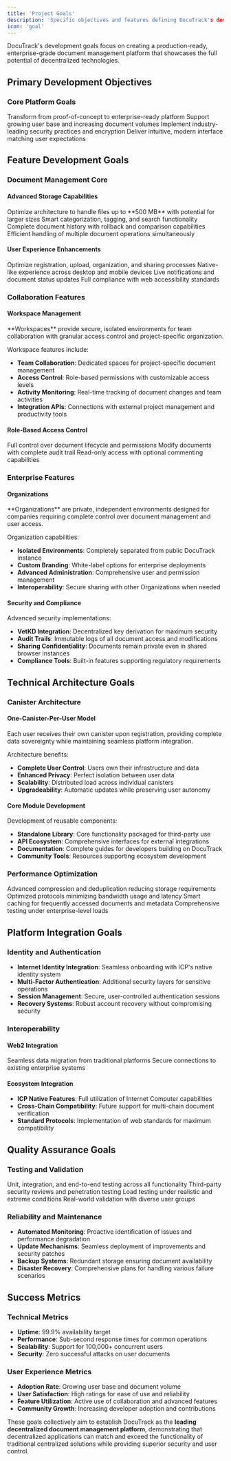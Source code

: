 ```yaml
---
title: 'Project Goals'
description: 'Specific objectives and features defining DocuTrack's development trajectory'
icon: 'goal'
---
```


DocuTrack's development goals focus on creating a production-ready, enterprise-grade document management platform that showcases the full potential of decentralized technologies.

## Primary Development Objectives

### Core Platform Goals

<CardGroup cols={2}>
  <Card title="Production Readiness" icon="check-circle">
    Transform from proof-of-concept to enterprise-ready platform
  </Card>
  <Card title="Scalable Architecture" icon="trending-up">
    Support growing user base and increasing document volumes
  </Card>
  <Card title="Security Excellence" icon="shield-check">
    Implement industry-leading security practices and encryption
  </Card>
  <Card title="User Experience" icon="heart">
    Deliver intuitive, modern interface matching user expectations
  </Card>
</CardGroup>

## Feature Development Goals

### Document Management Core

#### Advanced Storage Capabilities

<AccordionGroup>
  <Accordion title="Large File Support">
    Optimize architecture to handle files up to **500 MB** with potential for larger sizes
  </Accordion>
  <Accordion title="Intelligent Organization">
    Smart categorization, tagging, and search functionality
  </Accordion>
  <Accordion title="Version Control">
    Complete document history with rollback and comparison capabilities
  </Accordion>
  <Accordion title="Bulk Operations">
    Efficient handling of multiple document operations simultaneously
  </Accordion>
</AccordionGroup>

#### User Experience Enhancements

<Steps>
  <Step title="Streamlined Workflows">
    Optimize registration, upload, organization, and sharing processes
  </Step>
  <Step title="Progressive Web App">
    Native-like experience across desktop and mobile devices
  </Step>
  <Step title="Real-Time Updates">
    Live notifications and document status updates
  </Step>
  <Step title="Accessibility">
    Full compliance with web accessibility standards
  </Step>
</Steps>

### Collaboration Features

#### Workspace Management

<Info>
**Workspaces** provide secure, isolated environments for team collaboration with granular access control and project-specific organization.
</Info>

Workspace features include:

- **Team Collaboration**: Dedicated spaces for project-specific document management
- **Access Control**: Role-based permissions with customizable access levels
- **Activity Monitoring**: Real-time tracking of document changes and team activities
- **Integration APIs**: Connections with external project management and productivity tools

#### Role-Based Access Control

<CardGroup cols={3}>
  <Card title="Document Owner" icon="crown">
    Full control over document lifecycle and permissions
  </Card>
  <Card title="Editor" icon="edit">
    Modify documents with complete audit trail
  </Card>
  <Card title="Viewer" icon="eye">
    Read-only access with optional commenting capabilities
  </Card>
</CardGroup>

### Enterprise Features

#### Organizations

<Warning>
**Organizations** are private, independent environments designed for companies requiring complete control over document management and user access.
</Warning>

Organization capabilities:

- **Isolated Environments**: Completely separated from public DocuTrack instance
- **Custom Branding**: White-label options for enterprise deployments
- **Advanced Administration**: Comprehensive user and permission management
- **Interoperability**: Secure sharing with other Organizations when needed

#### Security and Compliance

Advanced security implementations:

- **VetKD Integration**: Decentralized key derivation for maximum security
- **Audit Trails**: Immutable logs of all document access and modifications  
- **Sharing Confidentiality**: Documents remain private even in shared browser instances
- **Compliance Tools**: Built-in features supporting regulatory requirements

## Technical Architecture Goals

### Canister Architecture

#### One-Canister-Per-User Model

<Tip>
Each user receives their own canister upon registration, providing complete data sovereignty while maintaining seamless platform integration.
</Tip>

Architecture benefits:

- **Complete User Control**: Users own their infrastructure and data
- **Enhanced Privacy**: Perfect isolation between user data
- **Scalability**: Distributed load across individual canisters
- **Upgradeability**: Automatic updates while preserving user autonomy

#### Core Module Development

Development of reusable components:

- **Standalone Library**: Core functionality packaged for third-party use
- **API Ecosystem**: Comprehensive interfaces for external integrations
- **Documentation**: Complete guides for developers building on DocuTrack
- **Community Tools**: Resources supporting ecosystem development

### Performance Optimization

<AccordionGroup>
  <Accordion title="Storage Efficiency">
    Advanced compression and deduplication reducing storage requirements
  </Accordion>
  <Accordion title="Network Performance">
    Optimized protocols minimizing bandwidth usage and latency
  </Accordion>
  <Accordion title="Caching Strategies">
    Smart caching for frequently accessed documents and metadata
  </Accordion>
  <Accordion title="Scalability Testing">
    Comprehensive testing under enterprise-level loads
  </Accordion>
</AccordionGroup>

## Platform Integration Goals

### Identity and Authentication

- **Internet Identity Integration**: Seamless onboarding with ICP's native identity system
- **Multi-Factor Authentication**: Additional security layers for sensitive operations
- **Session Management**: Secure, user-controlled authentication sessions
- **Recovery Systems**: Robust account recovery without compromising security

### Interoperability

#### Web2 Integration

<CardGroup cols={2}>
  <Card title="Import/Export" icon="arrow-right-left">
    Seamless data migration from traditional platforms
  </Card>
  <Card title="API Bridges" icon="link">
    Secure connections to existing enterprise systems
  </Card>
</CardGroup>

#### Ecosystem Integration

- **ICP Native Features**: Full utilization of Internet Computer capabilities
- **Cross-Chain Compatibility**: Future support for multi-chain document verification
- **Standard Protocols**: Implementation of web standards for maximum compatibility

## Quality Assurance Goals

### Testing and Validation

<Steps>
  <Step title="Comprehensive Testing">
    Unit, integration, and end-to-end testing across all functionality
  </Step>
  <Step title="Security Auditing">
    Third-party security reviews and penetration testing
  </Step>
  <Step title="Performance Testing">
    Load testing under realistic and extreme conditions
  </Step>
  <Step title="User Acceptance Testing">
    Real-world validation with diverse user groups
  </Step>
</Steps>

### Reliability and Maintenance

- **Automated Monitoring**: Proactive identification of issues and performance degradation
- **Update Mechanisms**: Seamless deployment of improvements and security patches
- **Backup Systems**: Redundant storage ensuring document availability
- **Disaster Recovery**: Comprehensive plans for handling various failure scenarios

## Success Metrics

### Technical Metrics

- **Uptime**: 99.9% availability target
- **Performance**: Sub-second response times for common operations
- **Scalability**: Support for 100,000+ concurrent users
- **Security**: Zero successful attacks on user documents

### User Experience Metrics

- **Adoption Rate**: Growing user base and document volume
- **User Satisfaction**: High ratings for ease of use and reliability
- **Feature Utilization**: Active use of collaboration and advanced features
- **Community Growth**: Increasing developer adoption and contributions

These goals collectively aim to establish DocuTrack as the **leading decentralized document management platform**, demonstrating that decentralized applications can match and exceed the functionality of traditional centralized solutions while providing superior security and user control.
